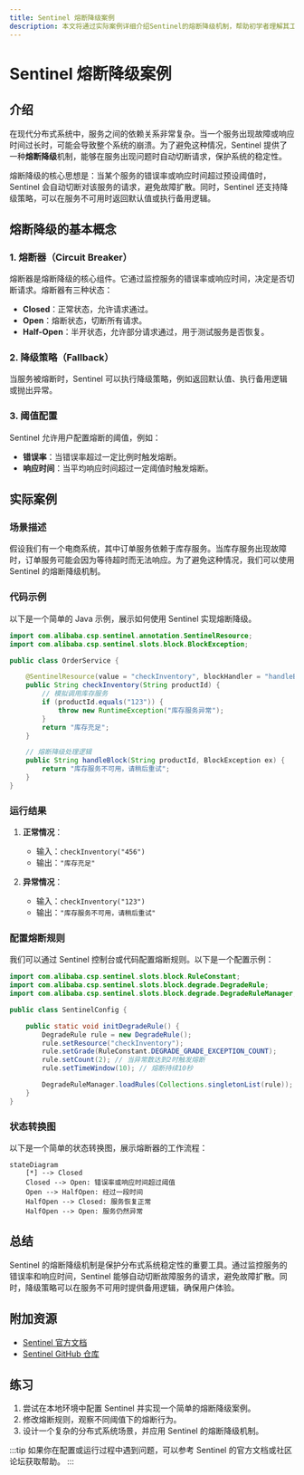 ```yaml
---
title: Sentinel 熔断降级案例
description: 本文将通过实际案例详细介绍Sentinel的熔断降级机制，帮助初学者理解其工作原理和应用场景。
---
```


# Sentinel 熔断降级案例

## 介绍

在现代分布式系统中，服务之间的依赖关系非常复杂。当一个服务出现故障或响应时间过长时，可能会导致整个系统的崩溃。为了避免这种情况，Sentinel 提供了一种**熔断降级**机制，能够在服务出现问题时自动切断请求，保护系统的稳定性。

熔断降级的核心思想是：当某个服务的错误率或响应时间超过预设阈值时，Sentinel 会自动切断对该服务的请求，避免故障扩散。同时，Sentinel 还支持降级策略，可以在服务不可用时返回默认值或执行备用逻辑。

## 熔断降级的基本概念

### 1. 熔断器（Circuit Breaker）
熔断器是熔断降级的核心组件。它通过监控服务的错误率或响应时间，决定是否切断请求。熔断器有三种状态：
- **Closed**：正常状态，允许请求通过。
- **Open**：熔断状态，切断所有请求。
- **Half-Open**：半开状态，允许部分请求通过，用于测试服务是否恢复。

### 2. 降级策略（Fallback）
当服务被熔断时，Sentinel 可以执行降级策略，例如返回默认值、执行备用逻辑或抛出异常。

### 3. 阈值配置
Sentinel 允许用户配置熔断的阈值，例如：
- **错误率**：当错误率超过一定比例时触发熔断。
- **响应时间**：当平均响应时间超过一定阈值时触发熔断。

## 实际案例

### 场景描述
假设我们有一个电商系统，其中订单服务依赖于库存服务。当库存服务出现故障时，订单服务可能会因为等待超时而无法响应。为了避免这种情况，我们可以使用 Sentinel 的熔断降级机制。

### 代码示例

以下是一个简单的 Java 示例，展示如何使用 Sentinel 实现熔断降级。

```java
import com.alibaba.csp.sentinel.annotation.SentinelResource;
import com.alibaba.csp.sentinel.slots.block.BlockException;

public class OrderService {

    @SentinelResource(value = "checkInventory", blockHandler = "handleBlock")
    public String checkInventory(String productId) {
        // 模拟调用库存服务
        if (productId.equals("123")) {
            throw new RuntimeException("库存服务异常");
        }
        return "库存充足";
    }

    // 熔断降级处理逻辑
    public String handleBlock(String productId, BlockException ex) {
        return "库存服务不可用，请稍后重试";
    }
}
```

### 运行结果

1. **正常情况**：
   - 输入：`checkInventory("456")`
   - 输出：`"库存充足"`

2. **异常情况**：
   - 输入：`checkInventory("123")`
   - 输出：`"库存服务不可用，请稍后重试"`

### 配置熔断规则

我们可以通过 Sentinel 控制台或代码配置熔断规则。以下是一个配置示例：

```java
import com.alibaba.csp.sentinel.slots.block.RuleConstant;
import com.alibaba.csp.sentinel.slots.block.degrade.DegradeRule;
import com.alibaba.csp.sentinel.slots.block.degrade.DegradeRuleManager;

public class SentinelConfig {

    public static void initDegradeRule() {
        DegradeRule rule = new DegradeRule();
        rule.setResource("checkInventory");
        rule.setGrade(RuleConstant.DEGRADE_GRADE_EXCEPTION_COUNT);
        rule.setCount(2); // 当异常数达到2时触发熔断
        rule.setTimeWindow(10); // 熔断持续10秒

        DegradeRuleManager.loadRules(Collections.singletonList(rule));
    }
}
```

### 状态转换图

以下是一个简单的状态转换图，展示熔断器的工作流程：

```mermaid
stateDiagram
    [*] --> Closed
    Closed --> Open: 错误率或响应时间超过阈值
    Open --> HalfOpen: 经过一段时间
    HalfOpen --> Closed: 服务恢复正常
    HalfOpen --> Open: 服务仍然异常
```

## 总结

Sentinel 的熔断降级机制是保护分布式系统稳定性的重要工具。通过监控服务的错误率和响应时间，Sentinel 能够自动切断故障服务的请求，避免故障扩散。同时，降级策略可以在服务不可用时提供备用逻辑，确保用户体验。

## 附加资源

- [Sentinel 官方文档](https://sentinelguard.io/zh-cn/docs/introduction.html)
- [Sentinel GitHub 仓库](https://github.com/alibaba/Sentinel)

## 练习

1. 尝试在本地环境中配置 Sentinel 并实现一个简单的熔断降级案例。
2. 修改熔断规则，观察不同阈值下的熔断行为。
3. 设计一个复杂的分布式系统场景，并应用 Sentinel 的熔断降级机制。

:::tip
如果你在配置或运行过程中遇到问题，可以参考 Sentinel 的官方文档或社区论坛获取帮助。
:::